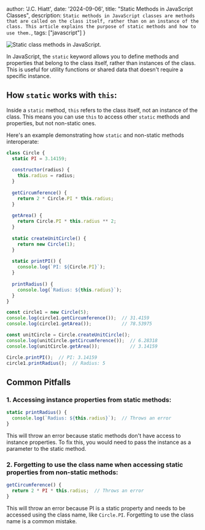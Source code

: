 
  author: 'J.C. Hiatt',
  date: '2024-09-06',
  title: "Static Methods in JavaScript Classes",
  description:
    `Static methods in JavaScript classes are methods that are called on the class itself, rather than on an instance of the class. This article explains the purpose of static methods and how to use them.`,
  tags: ["javascript"]
}


<Image src={image} alt="Static class methods in JavaScript." aria-hidden="true" />

In JavaScript, the `static` keyword allows you to define methods and properties that belong to the class itself, rather than instances of the class. This is useful for utility functions or shared data that doesn't require a specific instance.

## How `static` works with `this`:

Inside a `static` method, `this` refers to the class itself, not an instance of the class. This means you can use `this` to access other `static` methods and properties, but not non-static ones.

Here's an example demonstrating how `static` and non-static methods interoperate:

```javascript
class Circle {
  static PI = 3.14159;
  
  constructor(radius) {
    this.radius = radius;
  }
  
  getCircumference() {
    return 2 * Circle.PI * this.radius;
  }
  
  getArea() {
    return Circle.PI * this.radius ** 2;
  }
  
  static createUnitCircle() {
    return new Circle(1);
  }
  
  static printPI() {
    console.log(`PI: ${Circle.PI}`);
  }
  
  printRadius() {
    console.log(`Radius: ${this.radius}`);
  }
}

const circle1 = new Circle(5);
console.log(circle1.getCircumference());  // 31.4159
console.log(circle1.getArea());           // 78.53975

const unitCircle = Circle.createUnitCircle();
console.log(unitCircle.getCircumference());  // 6.28318
console.log(unitCircle.getArea());           // 3.14159

Circle.printPI();  // PI: 3.14159
circle1.printRadius();  // Radius: 5
```

## Common Pitfalls

### 1. Accessing instance properties from static methods:

```javascript
static printRadius() {
  console.log(`Radius: ${this.radius}`);  // Throws an error
}
```

This will throw an error because static methods don't have access to instance properties. To fix this, you would need to pass the instance as a parameter to the static method.

### 2. Forgetting to use the class name when accessing static properties from non-static methods:

```javascript
getCircumference() {
  return 2 * PI * this.radius;  // Throws an error
}
```

This will throw an error because PI is a static property and needs to be accessed using the class name, like `Circle.PI`. Forgetting to use the class name is a common mistake.
